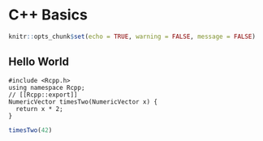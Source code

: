 
# C++ Basics 

```r
knitr::opts_chunk$set(echo = TRUE, warning = FALSE, message = FALSE)

```


## Hello World

```Rcpp
#include <Rcpp.h>
using namespace Rcpp;
// [[Rcpp::export]]
NumericVector timesTwo(NumericVector x) {
  return x * 2;
}

```


```r
timesTwo(42)
```











